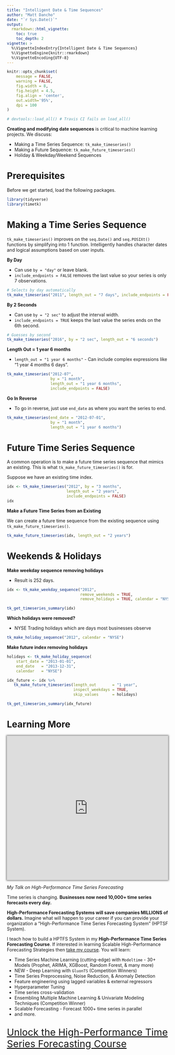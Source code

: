 ---
title: "Intelligent Date & Time Sequences"
author: "Matt Dancho"
date: "`r Sys.Date()`"
output: 
  rmarkdown::html_vignette:
    toc: true
    toc_depth: 2
vignette: >
  %\VignetteIndexEntry{Intelligent Date & Time Sequences}
  %\VignetteEngine{knitr::rmarkdown}
  %\VignetteEncoding{UTF-8}
---

```{r, echo = FALSE, message = FALSE, warning = FALSE}
knitr::opts_chunk$set(
    message = FALSE,
    warning = FALSE,
    fig.width = 8, 
    fig.height = 4.5,
    fig.align = 'center',
    out.width='95%', 
    dpi = 100
)

# devtools::load_all() # Travis CI fails on load_all()
```

__Creating and modifying date sequences__ is critical to machine learning projects. We discuss:

- Making a Time Series Sequence: `tk_make_timeseries()`
- Making a Future Sequence: `tk_make_future_timeseries()`
- Holiday & Weekday/Weekend Sequences


# Prerequisites

Before we get started, load the following packages.

```{r, message=FALSE}
library(tidyverse)
library(timetk)
```

# Making a Time Series Sequence

`tk_make_timeseries()` improves on the `seq.Date()` and `seq.POSIXt()` functions by simplifying into 1 function. Intelligently handles character dates and logical assumptions based on user inputs.

__By Day__

- Can use `by = "day"` or leave blank. 
- `include_endpoints = FALSE` removes the last value so your series is only 7 observations. 

```{r}
# Selects by day automatically
tk_make_timeseries("2011", length_out = "7 days", include_endpoints = FALSE)
```

__By 2 Seconds__

- Can use `by = "2 sec"` to adjust the interval width.
- `include_endpoints = TRUE` keeps the last value the series ends on the 6th second. 

```{r}
# Guesses by second
tk_make_timeseries("2016", by = "2 sec", length_out = "6 seconds")
```

__Length Out = 1 year 6 months__

- `length_out = "1 year 6 months"` - Can include complex expressions like "1 year 4 months 6 days".

```{r}
tk_make_timeseries("2012-07", 
                   by = "1 month",
                   length_out = "1 year 6 months", 
                   include_endpoints = FALSE)
```

__Go In Reverse__

- To go in reverse, just use `end_date` as where you want the series to end. 

```{r}
tk_make_timeseries(end_date = "2012-07-01", 
                   by = "1 month",
                   length_out = "1 year 6 months")
```

# Future Time Series Sequence

A common operation is to make a future time series sequence that mimics an existing. This is what `tk_make_future_timeseries()` is for. 


Suppose we have an existing time index. 

```{r}
idx <- tk_make_timeseries("2012", by = "3 months", 
                          length_out = "2 years", 
                          include_endpoints = FALSE)
idx
```

__Make a Future Time Series from an Existing__

We can create a future time sequence from the existing sequence using `tk_make_future_timeseries()`. 

```{r}
tk_make_future_timeseries(idx, length_out = "2 years")
```


# Weekends & Holidays

__Make weekday sequence removing holidays__

- Result is 252 days.

```{r}
idx <- tk_make_weekday_sequence("2012",
                                remove_weekends = TRUE, 
                                remove_holidays = TRUE, calendar = "NYSE")

tk_get_timeseries_summary(idx)
```

__Which holidays were removed?__

- NYSE Trading holidays which are days most businesses observe 

```{r}
tk_make_holiday_sequence("2012", calendar = "NYSE")
```


__Make future index removing holidays__

```{r}
holidays <- tk_make_holiday_sequence(
    start_date = "2013-01-01",
    end_date   = "2013-12-31",
    calendar   = "NYSE")

idx_future <- idx %>%
   tk_make_future_timeseries(length_out       = "1 year",
                             inspect_weekdays = TRUE,
                             skip_values      = holidays)

tk_get_timeseries_summary(idx_future)
```

# Learning More

<p>
	<iframe width="100%" height="450" src="https://www.youtube.com/embed/elQb4VzRINg" frameborder="0" allow="accelerometer; autoplay; encrypted-media; gyroscope; picture-in-picture" allowfullscreen="" style="box-shadow: 0 0 5px 2px rgba(0, 0, 0, .5);"><span id="selection-marker-1" class="redactor-selection-marker"></span><span id="selection-marker-1" class="redactor-selection-marker"></span><span id="selection-marker-1" class="redactor-selection-marker"></span><span id="selection-marker-1" class="redactor-selection-marker"></span>
	</iframe>
</p>

_My Talk on High-Performance Time Series Forecasting_

Time series is changing. __Businesses now need 10,000+ time series forecasts every day.__ 

 __High-Performance Forecasting Systems will save companies MILLIONS of dollars.__ Imagine what will happen to your career if you can provide your organization a "High-Performance Time Series Forecasting System" (HPTSF System).

I teach how to build a HPTFS System in my __High-Performance Time Series Forecasting Course__. If interested in learning Scalable High-Performance Forecasting Strategies then [take my course](https://university.business-science.io/p/ds4b-203-r-high-performance-time-series-forecasting). You will learn:

- Time Series Machine Learning (cutting-edge) with `Modeltime` - 30+ Models (Prophet, ARIMA, XGBoost, Random Forest, & many more)
- NEW - Deep Learning with `GluonTS` (Competition Winners)
- Time Series Preprocessing, Noise Reduction, & Anomaly Detection
- Feature engineering using lagged variables & external regressors
- Hyperparameter Tuning
- Time series cross-validation
- Ensembling Multiple Machine Learning & Univariate Modeling Techniques (Competition Winner)
- Scalable Forecasting - Forecast 1000+ time series in parallel
- and more.

<p class="text-center" style="font-size:30px;">
<a href="https://university.business-science.io/p/ds4b-203-r-high-performance-time-series-forecasting">Unlock the High-Performance Time Series Forecasting Course</a>
</p>
